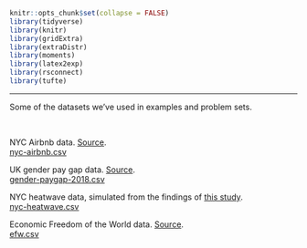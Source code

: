 ```r
knitr::opts_chunk$set(collapse = FALSE)
library(tidyverse)
library(knitr)
library(gridExtra)
library(extraDistr)
library(moments)
library(latex2exp)
library(rsconnect)
library(tufte)
```

---

Some of the datasets we've used in examples and problem sets.  

\ 

NYC Airbnb data. <a href="http://insideairbnb.com/about.html">Source</a>.   
<a href="./data/nyc-airbnb.csv" download>nyc-airbnb.csv</a>  

UK gender pay gap data. <a href="https://gender-pay-gap.service.gov.uk/">Source</a>.   
<a href="./data/gender-paygap-2018.csv" download>gender-paygap-2018.csv</a>

NYC heatwave data, simulated from the findings of <a href="../notes/downloads/nyc-heat-island-mitigation.pdf" download>this study</a>.     
<a href="./data/nyc-heatwave.csv" download>nyc-heatwave.csv</a>  

Economic Freedom of the World data. <a href="https://www.fraserinstitute.org/economic-freedom/">Source</a>.  
<a href="./data/efw.csv" download>efw.csv</a>  



